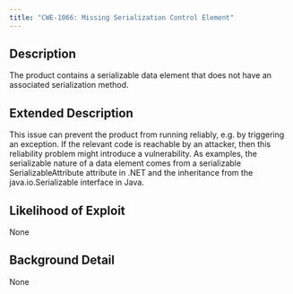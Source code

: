 ```yaml
---
title: "CWE-1066: Missing Serialization Control Element"
---
```


## Description
The product contains a serializable data element that does not
					have an associated serialization method.

## Extended Description
This issue can prevent the product from running reliably, e.g. by triggering an exception.  If the relevant code is reachable by an attacker, then this reliability problem might introduce a vulnerability.
As examples, the serializable nature of a data element comes from a serializable SerializableAttribute attribute in .NET and the inheritance from the java.io.Serializable interface in Java.

## Likelihood of Exploit
None

## Background Detail
None
        